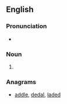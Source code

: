 ==English==

===Pronunciation===
* {{a|US}} {{IPA|/ˈdɑl.əd/}}

===Noun===
{{en-noun|?}}

# {{alternative form of|dalet}}

===Anagrams===
* [[addle#English|addle]], [[dedal#English|dedal]], [[laded#English|laded]]